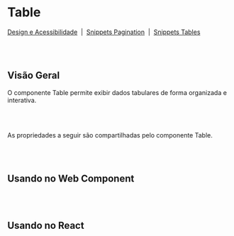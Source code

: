 
# Table

[Design e Acessibilidade](https://www.figma.com/design/2bBnJVKkG09JPWCFBIcD1y/%5BDS%5D-Components?m=auto&node-id=16764-127296&t=TyXNmrAZbhl7DmWw-1)
&nbsp;|&nbsp;
[Snippets Pagination](https://takenet.github.io/blip-ds/?path=/docs/snippets-pagination--vis%C3%A3o-geral)
&nbsp;|&nbsp;
[Snippets Tables](https://takenet.github.io/blip-ds/?path=/docs/snippets-tables--vis%C3%A3o-geral)

<br></br>

## Visão Geral

O componente Table permite exibir dados tabulares de forma organizada e interativa.

<Canvas of={TableStories.Properties}></Canvas>

<Meta isTemplate />

<br></br>

As propriedades a seguir são compartilhadas pelo componente Table.

<Controls />

<br></br>

## Usando no Web Component

<Source of={TableStories.WebComponent} />

<br></br>

## Usando no React

<Source of={TableStories.FrameworkReact} />
